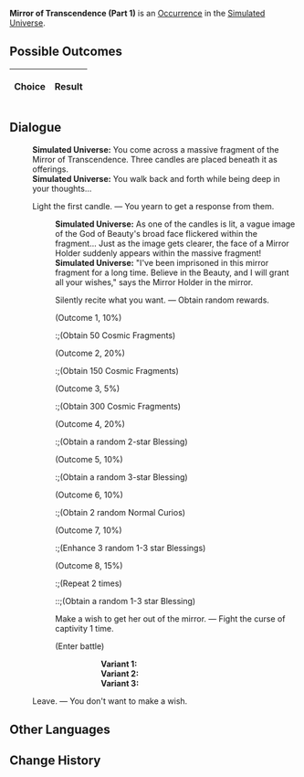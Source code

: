 {{Simulated Universe Event Infobox
|title         = Mirror of Transcendence (Part 1)
|image         = Random Event Normal.png
|type          =
|domains_su    = Occurrence
|domains_ext   = Occurrence
|domains_swarm = 
|domains_gng   = 
|requirements  =
|prev          = {{tx}}
|next          = {{tx}}
|indexRewards  =
|characters    = 
}}
'''Mirror of Transcendence (Part 1)''' is an [[Simulated Universe/Occurrence|Occurrence]] in the [[Simulated Universe]].

==Possible Outcomes==
{| class="article-table"
!Choice
!Result

|}

<!--
==Gameplay Notes==

-->
==Dialogue==
{{Dialogue Start}}
:'''Simulated Universe:''' You come across a massive fragment of the Mirror of Transcendence. Three candles are placed beneath it as offerings.
:'''Simulated Universe:''' You walk back and forth while being deep in your thoughts...
:{{DIcon|Star}} Light the first candle. &mdash; You yearn to get a response from them.
::'''Simulated Universe:''' As one of the candles is lit, a vague image of the God of Beauty's broad face flickered within the fragment... Just as the image gets clearer, the face of a Mirror Holder suddenly appears within the massive fragment!
::'''Simulated Universe:''' "I've been imprisoned in this mirror fragment for a long time. Believe in the Beauty, and I will grant all your wishes," says the Mirror Holder in the mirror.
::{{DIcon|Star}} Silently recite what you want. &mdash; Obtain random rewards.
::;(Outcome 1, 10%)
:::;(Obtain 50 Cosmic Fragments)
::;(Outcome 2, 20%)
:::;(Obtain 150 Cosmic Fragments)
::;(Outcome 3, 5%)
:::;(Obtain 300 Cosmic Fragments)
::;(Outcome 4, 20%)
:::;(Obtain a random 2-star Blessing)
::;(Outcome 5, 10%)
:::;(Obtain a random 3-star Blessing)
::;(Outcome 6, 10%)
:::;(Obtain 2 random Normal Curios)
::;(Outcome 7, 10%)
:::;(Enhance 3 random 1-3 star Blessings)
::;(Outcome 8, 15%)
:::;(Repeat 2 times)
::::;(Obtain a random 1-3 star Blessing)
::{{DIcon|Star}} Make a wish to get her out of the mirror. &mdash; Fight the curse of captivity 1 time.
::;(Enter battle)
::::'''Variant 1:''' {{Enemy List|Everwinter Shadewalker*2/;Guardian Shadow (Bug)*1/-25% Max HP}}
::::'''Variant 2:''' {{Enemy List|Imaginary Weaver*2/;Decaying Shadow (Bug)*1/-25% Max HP}}
::::'''Variant 3:''' {{Enemy List|Mara-Struck Soldier*2/;The Ascended (Bug)*1/-25% Max HP}}
:{{DIcon|Star}} Leave. &mdash; You don't want to make a wish.
{{Dialogue End}}

==Other Languages==
{{Other Languages
|en    = Mirror of Transcendence (Part 1)
|zhs   = 超验之镜（其一）
|zht   = 超驗之鏡（其一）
|ja    = {{Rubi|超越|ちょうえつ}}の{{Rubi|鏡|かがみ}}（その1）
|ko    = 초월의 거울 (1)
|es    = Espejo de la Trascendencia (I)
|fr    = Miroir de la transcendance (partie 1)
|ru    = Трансцендентальное зеркало I
|th    = กระจกแจ้งประจักษ์ 1
|vi    = Gương Siêu Việt 1
|de    = Spiegel der Transzendenz (Teil 1)
|id    = Cermin Transenden (1)
|pt    = Espelho da Transcendência (Parte 1)
}}

==Change History==
{{Change History|1.0}}
